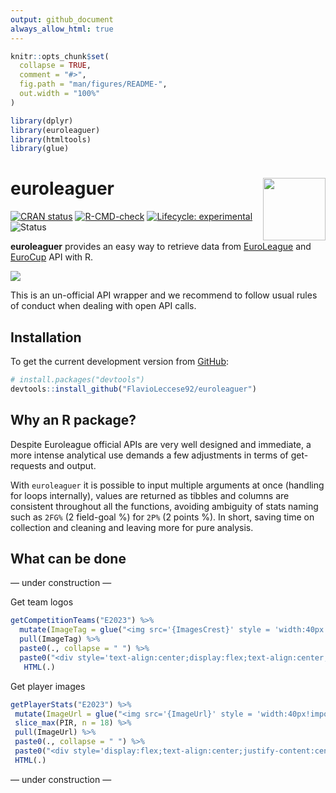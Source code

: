 ```yaml
---
output: github_document
always_allow_html: true
---
```


<!-- README.md is generated from README.Rmd. Please edit that file -->

```r
knitr::opts_chunk$set(
  collapse = TRUE,
  comment = "#>",
  fig.path = "man/figures/README-",
  out.width = "100%"
)
```

```r
library(dplyr)
library(euroleaguer)
library(htmltools)
library(glue)
```

# euroleaguer <img src="man/figures/logo.png" align="right" width="100px"/>

<!-- badges: start -->

[![CRAN status](https://www.r-pkg.org/badges/version/euroleaguer)](https://CRAN.R-project.org/package=euroleaguer) [![R-CMD-check](https://github.com/FlavioLeccese92/euroleaguer/actions/workflows/R-CMD-check.yaml/badge.svg)](https://github.com/FlavioLeccese92/euroleaguer/actions/workflows/R-CMD-check.yaml) [![Lifecycle: experimental](https://img.shields.io/badge/lifecycle-experimental-orange.svg)](https://lifecycle.r-lib.org/articles/stages.html#experimental) ![Status](https://progress-bar.dev/75/?title=progress)

<!-- badges: end -->

**euroleaguer** provides an easy way to retrieve data from [EuroLeague](https://www.euroleaguebasketball.net/euroleague/) and [EuroCup](https://www.euroleaguebasketball.net/eurocup/) API with R.


![](man/figures/double-logo.png)



This is an un-official API wrapper and we recommend to follow usual rules of conduct when dealing with open API calls.

## Installation

To get the current development version from [GitHub](https://github.com/):

```r
# install.packages("devtools")
devtools::install_github("FlavioLeccese92/euroleaguer")
```

## Why an R package?

Despite Euroleague official APIs are very well designed and immediate, a more 
intense analytical use demands a few adjustments in terms of get-requests and output.

With `euroleaguer` it is possible to input multiple arguments at once (handling 
for loops internally), values are returned as tibbles and columns are consistent 
throughout all the functions, avoiding ambiguity of stats naming such as `2FG%` (2 field-goal %) for `2P%` (2 points %). In short, saving time on collection and cleaning and leaving more for pure analysis.

## What can be done

--- under construction ---

Get team logos

```r
getCompetitionTeams("E2023") %>% 
  mutate(ImageTag = glue("<img src='{ImagesCrest}' style = 'width:40px!important;'>")) %>% 
  pull(ImageTag) %>% 
  paste0(., collapse = " ") %>% 
  paste0("<div style='text-align:center;display:flex;text-align:center;justify-content:center;max-width:100%;flex-wrap: wrap;'>", ., "</div>") %>%
   HTML(.)
```

Get player images

```r
getPlayerStats("E2023") %>% 
 mutate(ImageUrl = glue("<img src='{ImageUrl}' style = 'width:40px!important;'>")) %>% 
 slice_max(PIR, n = 18) %>% 
 pull(ImageUrl) %>% 
 paste0(., collapse = " ") %>% 
 paste0("<div style='display:flex;text-align:center;justify-content:center;max-width:100%;flex-wrap: wrap;'>", ., "</div>") %>%
 HTML(.)
```


--- under construction ---

